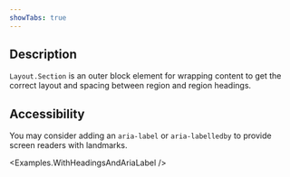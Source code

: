 ```yaml
---
showTabs: true
---
```



## Description

`Layout.Section` is an outer block element for wrapping content to get the correct layout and spacing between region and region headings.

## Accessibility

You may consider adding an `aria-label` or `aria-labelledby` to provide screen readers with landmarks.

<Examples.WithHeadingsAndAriaLabel />

